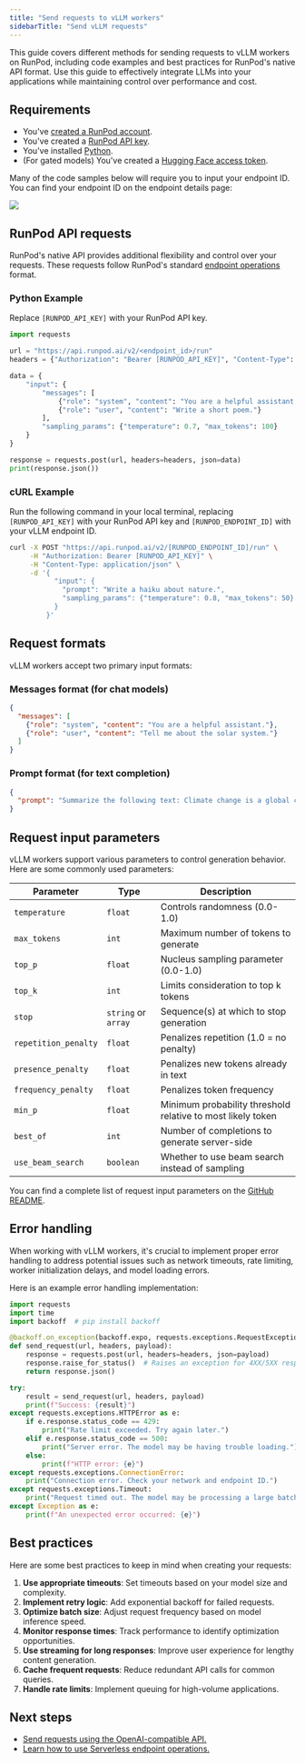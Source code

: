 ```yaml
---
title: "Send requests to vLLM workers"
sidebarTitle: "Send vLLM requests"
---
```


This guide covers different methods for sending requests to vLLM workers on RunPod, including code examples and best practices for RunPod's native API format. Use this guide to effectively integrate LLMs into your applications while maintaining control over performance and cost.

## Requirements

* You've [created a RunPod account](/get-started/manage-accounts).
* You've created a [RunPod API key](/get-started/api-keys).
* You've installed [Python](https://www.python.org/downloads/).
* (For gated models) You've created a [Hugging Face access token](https://huggingface.co/docs/hub/en/security-tokens).

Many of the code samples below will require you to input your endpoint ID. You can find your endpoint ID on the endpoint details page:

<Frame>
  <img src="/images/4a0706af-serverless-endpoint-id.png" />
</Frame>

## RunPod API requests

RunPod's native API provides additional flexibility and control over your requests. These requests follow RunPod's standard [endpoint operations](/serverless/endpoints/operations) format.

### Python Example

Replace `[RUNPOD_API_KEY]` with your RunPod API key.

```python
import requests

url = "https://api.runpod.ai/v2/<endpoint_id>/run"
headers = {"Authorization": "Bearer [RUNPOD_API_KEY]", "Content-Type": "application/json"}

data = {
    "input": {
        "messages": [
            {"role": "system", "content": "You are a helpful assistant."},
            {"role": "user", "content": "Write a short poem."}
        ],
        "sampling_params": {"temperature": 0.7, "max_tokens": 100}
    }
}

response = requests.post(url, headers=headers, json=data)
print(response.json())
```

### cURL Example

Run the following command in your local terminal, replacing `[RUNPOD_API_KEY]` with your RunPod API key and `[RUNPOD_ENDPOINT_ID]` with your vLLM endpoint ID.

```sh
curl -X POST "https://api.runpod.ai/v2/[RUNPOD_ENDPOINT_ID]/run" \
     -H "Authorization: Bearer [RUNPOD_API_KEY]" \
     -H "Content-Type: application/json" \
     -d '{
           "input": {
             "prompt": "Write a haiku about nature.",
             "sampling_params": {"temperature": 0.8, "max_tokens": 50}
           }
         }'
```

## Request formats

vLLM workers accept two primary input formats:

### Messages format (for chat models)

```json
{
  "messages": [
    {"role": "system", "content": "You are a helpful assistant."},
    {"role": "user", "content": "Tell me about the solar system."}
  ]
}
```

### Prompt format (for text completion)

```json
{
  "prompt": "Summarize the following text: Climate change is a global challenge that affects..."
}
```

## Request input parameters

vLLM workers support various parameters to control generation behavior. Here are some commonly used parameters:

| Parameter            | Type                | Description                                                 |
| -------------------- | ------------------- | ----------------------------------------------------------- |
| `temperature`        | `float`             | Controls randomness (0.0-1.0)                               |
| `max_tokens`         | `int`               | Maximum number of tokens to generate                        |
| `top_p`              | `float`             | Nucleus sampling parameter (0.0-1.0)                        |
| `top_k`              | `int`               | Limits consideration to top k tokens                        |
| `stop`               | `string` or `array` | Sequence(s) at which to stop generation                     |
| `repetition_penalty` | `float`             | Penalizes repetition (1.0 = no penalty)                     |
| `presence_penalty`   | `float`             | Penalizes new tokens already in text                        |
| `frequency_penalty`  | `float`             | Penalizes token frequency                                   |
| `min_p`              | `float`             | Minimum probability threshold relative to most likely token |
| `best_of`            | `int`               | Number of completions to generate server-side               |
| `use_beam_search`    | `boolean`           | Whether to use beam search instead of sampling              |

You can find a complete list of request input parameters on the [GitHub README](https://github.com/runpod-workers/worker-vllm?tab=readme-ov-file#usage-standard-non-openai).

## Error handling

When working with vLLM workers, it's crucial to implement proper error handling to address potential issues such as network timeouts, rate limiting, worker initialization delays, and model loading errors.

Here is an example error handling implementation:

```python
import requests
import time
import backoff  # pip install backoff

@backoff.on_exception(backoff.expo, requests.exceptions.RequestException, max_tries=5)
def send_request(url, headers, payload):
    response = requests.post(url, headers=headers, json=payload)
    response.raise_for_status()  # Raises an exception for 4XX/5XX responses
    return response.json()

try:
    result = send_request(url, headers, payload)
    print(f"Success: {result}")
except requests.exceptions.HTTPError as e:
    if e.response.status_code == 429:
        print("Rate limit exceeded. Try again later.")
    elif e.response.status_code == 500:
        print("Server error. The model may be having trouble loading.")
    else:
        print(f"HTTP error: {e}")
except requests.exceptions.ConnectionError:
    print("Connection error. Check your network and endpoint ID.")
except requests.exceptions.Timeout:
    print("Request timed out. The model may be processing a large batch.")
except Exception as e:
    print(f"An unexpected error occurred: {e}")
```

## Best practices

Here are some best practices to keep in mind when creating your requests:

1. **Use appropriate timeouts**: Set timeouts based on your model size and complexity.
2. **Implement retry logic**: Add exponential backoff for failed requests.
3. **Optimize batch size**: Adjust request frequency based on model inference speed.
4. **Monitor response times**: Track performance to identify optimization opportunities.
5. **Use streaming for long responses**: Improve user experience for lengthy content generation.
6. **Cache frequent requests**: Reduce redundant API calls for common queries.
7. **Handle rate limits**: Implement queuing for high-volume applications.

## Next steps

* [Send requests using the OpenAI-compatible API.](/serverless/vllm/openai-compatibility)
* [Learn how to use Serverless endpoint operations.](/serverless/endpoints/operations)
